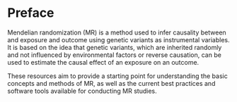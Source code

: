 # Preface {.unnumbered}

Mendelian randomization (MR) is a method used to infer causality between and exposure and outcome using genetic variants as instrumental variables. It is based on the idea that genetic variants, which are inherited randomly and not influenced by environmental factors or reverse causation, can be used to estimate the causal effect of an exposure on an outcome.

These resources aim to provide a starting point for understanding the basic concepts and methods of MR, as well as the current best practices and software tools available for conducting MR studies.
